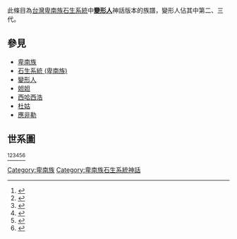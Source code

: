 此條目為[[台灣|台灣]][[卑南族|卑南族]][[石生系統_(卑南族)|石生系統]]中'''[[變形人|變形人]]'''神話版本的族譜，變形人佔其中第二、三代。

==參見==
*[[卑南族|卑南族]]
*[[石生系統_(卑南族)|石生系統 (卑南族)]]
*[[變形人|變形人]]
*[[妲妲|妲妲]]
*[[西哈西浩|西哈西浩]]
*[[杜姑|杜姑]]
*[[應非勒|應非勒]]
==世系圖==
<ref name="祖靈的腳步">{{cite book|last=|first=|date=1998-06-30|title=祖靈的腳步|url=https://www.books.com.tw/products/0010107404|location=|publisher=晨星|page=|isbn=9575836596|author=曾建次|access-date=2021-03-05|archive-date=2021-03-09|archive-url=https://web.archive.org/web/20210309111033/https://www.books.com.tw/products/0010107404|dead-url=no}}</ref><ref name="台灣原住民史-卑南族史篇">{{cite book|last=|first=|date=1998-12-01|title=台灣原住民史-卑南族史篇|url=https://www.books.com.tw/products/0010362281|location=|publisher=國史館台灣文獻館|page=|isbn=9789570231434|author=宋龍生|access-date=2021-03-05|archive-date=2020-07-10|archive-url=https://web.archive.org/web/20200710124248/https://www.books.com.tw/products/0010362281|dead-url=no}}</ref><ref name="卑南族神話與傳說">{{cite book|last=|first=|date=2003-09-01|title=卑南族神話與傳說|url=https://www.books.com.tw/products/0010232851|location=|publisher=晨星|page=|isbn=9574554775|author=達西烏拉彎‧畢馬|access-date=2021-03-05|archive-date=2019-08-06|archive-url=https://web.archive.org/web/20190806062703/https://www.books.com.tw/products/0010232851|dead-url=no}}</ref><ref name="卑南族神話故事集錦">{{cite book|last=|first=|date=1994-06-01|title=卑南族神話故事集錦|url=https://www.govbooks.com.tw/books/10929|location=|publisher=臺東縣政府文化局|page=|isbn=|author=林豪勳 / 陳光榮|access-date=2020-06-30|archive-date=2020-03-17|archive-url=https://web.archive.org/web/20200317232300/https://www.govbooks.com.tw/books/10929|dead-url=no}}</ref><ref name="蕃族調查報告書第二冊">{{cite book |last= |first= |date=2009-06 |title=蕃族調查報告書第二冊：阿美族奇密社、太巴塱社、馬太鞍社、海岸蕃 |url=https://www.govbooks.com.tw/books/10929 |location= |publisher=中央研究院 |page= |isbn=9789860183061 |author=中央研究院民族學研究所(編譯) |access-date=2021-03-05 |archive-date=2020-03-17 |archive-url=https://web.archive.org/web/20200317232300/https://www.govbooks.com.tw/books/10929 |dead-url=no }}</ref><ref name="番族慣習調查報告書（第二卷）：阿美族、卑南族">{{cite book |last= |first= |date=2000-11-01|title=番族慣習調查報告書（第二卷）|url=https://tm.ncl.edu.tw/article?u=022_004_00003743&lang=chn|location= |publisher=中央研究院民族所|page= |isbn=9789576717352|author=臺灣總督府臨時臺灣舊慣調查會}}</ref>
{{familytree/start}}
{{familytree | | | | | | | | | | | | | |,|-|-|-|-|-|v|-|-|-|-|-|+|-|-|-|-|-|v|-|-|-|-|-|.| | | | | | | | | | | | | | | | | | | | | | | | | | | | | | }}
{{familytree | | | | | | | | | | | | |A1| | | |A2|-|y|-|A3|-|y|-|A4| | | |A5| | | | | | | | | | | | | | | | | | | | | | | | | | | | | | | | | | | | | | |A1={{lang|el|太陽}}<br />乎寧|A2=達瓦道|A3=蘇嘎蘇告|A4=巴落伍|A5={{lang|el|月亮}}<br />烏蘭}}
{{familytree | | | | | | | | | | | | | | | | | | | |,|-|-|+|-|-|.| | |!| | | | | | | | | | | | | | | | | | | | | | | | | | | | | | | | | | | | | | | }}
{{familytree | | | | | | | | | | | | | | | | | | |B1|B3|B2|B4| | | | | | | | | | | | | | | | | | | | | | | | | | | | | | | | | | | | | | | | | | | | | |B1=白石|B2=黑石|B3=綠石|B4=[[排灣族|排灣族]]}}
{{familytree | | | | | | | | | | | | | | | | | | | |!| | |!| | |)|-|-|-|-|-|-|-|-|-|-|-|-|-|-|-|-|-|-|-|-|-|-|-|-|-|-|-|-|-|-|-|-|-|-|-|-|-|-|-|.| | }}
{{familytree | | | | | | | | | | | | | | | | | | | |!| | |!| |l1| | | | | | | | | | | | | | | | | | | | | | | | | | | | | | | | | | | | | |l2| | | |l1=卜德克|l2=迪納伊 }}
{{familytree | | | | | | | | | | | | | | | | |,|-|-|(| | |!| | |)|-|-|-|-|-|v|-|-|v|-|-|-|-|-|v|-|-|v|-|-|v|-|-|.| | | |,|-|-|-|-|-|v|-|-|v|-|-|^|-|-|v|-|-|v|-|-|-|-|-|.|}}
{{familytree | | | | | | | | | | | | | | | |C1|C2|C3|C4|-|y|-|C5|C6|-|y|-|C7|C14|C15|C16| |C8|-|y|-|C9|C10|-|y|-|C11|C12|-|y|-|C13| | | | | |C1=漢人|C2=日本人|C3=西洋人|C4=阿露娜黛|C5=法亞勇|C6=法德揚|C7=妲娜斑|C8=拉培|C9=巴奈|C10=拉多克|C11=阿耐|C12=Lrepang|C13=Zungi|C14=巴孺做|C15=拉歐拉衡|C16=卡莉卡莉}}
{{familytree | | | | | | | | | | | | | | | | | | | | | | | | | |,|-|-|+|-|-|-|-|-|.| | |!| | | | | |!| | |!| | |!| | | | | | |!| | | | | | | | |!| | | | | | | | |!| | | | | |}}
{{familytree | | | | | | | | | | | | | | | | | | | | | | | | |d1|d2|| | |d3|d4| | | |d8|d9|d10| | | | |d5| | | | | | |d6| | | | | | |d7| | | | | | | | | | |d1=[[妲妲|妲妲]]|d2=帝拉麥|d3=露妃露妃（老）|d4=[[魯凱族|魯凱族]]|d5=海岸、馬蘭[[阿美族|阿美族]]|d6=台東的阿美族|d7=[[布農族|布農族]]|d8=[[南王部落|南王部落]]|d9=[[南王部落|南王部落]]|d10=[[南王部落|南王部落]]}}
{{familytree | | | | | | | | | | | | | | | | | | | | | | | | | |!| | | | | | | | |!| | | | | | | | | | | | | | | | | | | | | | | | | | | | | | | | | | | | }}
{{familytree | | | | | | | | | | | | | | | | | | |e1|-|y|-|e2| | | | | | |e3| | | | | | | | | | | | | | | | | | | | | | | | | | | | | | | | | | | | | |e1=[[巴薩卡蘭|法沙加瀾]]|e2=拉麗幸|e3=不知名 }}
{{familytree | | | | | | | | | | | | | | | | | | | |,|-|-|^|-|-|-|-|-|.| | | | | |!| | | | | | | | | | | | | | | | | | | | | | | | | | | | | | | | | | | | | | }}
{{familytree | | | | | | | | | | | | |f4|-|y|-|f1|f5|-|y|-|f2|-|y|-|f3| | | | | | | | | | | | | | | | | | | | | | | | | | | | | | | | | | | | | | | |f1={{lang|el|射馬干始祖}}<br />[[杜姑|杜姑]]|f2=[[西哈西浩|西哈西浩]]|f3=露妃露妃（小）|f4={{lang|el|排灣族}}<br />[[馬拉斯|馬拉斯]]|f5={{lang|el|陰牙女}}<br />[[蒂安洛|德格勞]] }}
{{familytree | | | | | | | |,|-|-|v|-|-|v|-|-|+|-|-|.| | |,|-|-|+|-|-|.| | |)|-|-|v|-|-|-|-|-|.| | | | | | | | | | | | | | | | | | | | | | | | | }}
{{familytree |g12|-|y|-|g1|g2|g3|g4|g5|g6|g7|g8|g11|g10| | | |g9|-|y|-|g13| | | | | | | | | | | | | | | | | | | | | | | | | | | | | | | | | | | | | | | |g1=拉非勒|g2=達卡松|g3=瑪勞彼特|g4=卡瑪妮昂|g5=[[加利馬昭|加利馬昭]]|g6=[[巴薩卡拉與魯阿撒耀|艾卜望]]|g7=[[巴薩卡拉與魯阿撒耀|奧納樣]]|g8=菈里亨|g9=卡桑拉幹|g10=邦奧利安|g11=菈希菈絲|g12={{lang|el|利嘉部落}}<br />絲娜吉含|g13=杜萊}}
{{familytree | | | | | | | | | | | | | | | | | | | |!| | | | | | | | | | | |,|-|-|(| | |,|-|-|v|-|-|+|-|-|.| | | | | | | | | | }}
{{familytree | | | | | | | | | | | | | | | | | | | |!| | | | | | | | | | |h6|h7|h1|h2|h3|h4|-|y|-|h5| | | | | | | | | | | | | | |h1=拉若|h2=畢少|h3=卡萊特蓋特|h4=達娜巴絲|h5=加姆奈|h6={{lang|el|利嘉始祖}}<br />[[利嘉部落起源神話|西奈漢]]|h7={{lang|el|利嘉始祖}}<br />[[利嘉部落起源神話|摩阿蓋]] }}
{{familytree | | | | | | | | | | | | | | | | | | | |`|-|-|-|-|-|v|-|-|-|-|-|-|-|-|-|-|-|'| | | | | | | | | | | |!| | | | | | | | | }}
{{familytree | | | | | | | | | | | | | | | | | | |i3|-|y|-|i1| | | | | | | | | | | | | | | | | | | | | |i2| | | | | | | | | |i1={{lang|el|畸形女}}<br />[[卡拉露|卡拉露]]|i2=巴萊瑪依|i3={{lang|el|外族祭司}}<br />龐德}}
{{familytree | | | | | | | | | | | | | | | |j2|-|y|-|j1| | | | | | | | | | | | | | | | | | | | | | | | | | | | | | | |j1=[[應非勒|應非勒]]|j2={{lang|el|南王部落}}<br />蕾昂昂 }}
{{familytree | | | | | | | | | | | | | |,|-|-|v|-|-|+|-|-|v|-|-|.| | | | | | | | | | | | | | | | | | | | | | | | | | | | | | }}
{{familytree | | | | | | | | | | | | |k1|k2|k3|k4|k5| | | | | | | | | | | | | | | | | | | | | | | | | | | | | | | | | | | | | |k1={{lang|el|下賓朗始祖}}<br />Pangudal|k2=Patukar|k3=Pahunin|k4=Salamar|k5=Pasihan}}

{{reflist}}

[[Category:卑南族|Category:卑南族]]
[[Category:卑南族石生系統神話|Category:卑南族石生系統神話]]